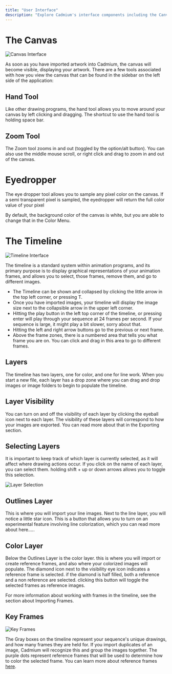 ```yaml
---
title: "User Interface"
description: "Explore Cadmium's interface components including the Canvas, Timeline, and Key Frames"
---
```


# The Canvas

![Canvas Interface](/images/user-interface/canvas.png)

As soon as you have imported artwork into Cadmium, the canvas will become visible, displaying your artwork. There are a few tools associated with how you view the canvas that can be found in the sidebar on the left side of the application:

## Hand Tool

Like other drawing programs, the hand tool allows you to move around your canvas by left clicking and dragging. The shortcut to use the hand tool is  holding space bar.

## Zoom Tool

The Zoom tool zooms in and out (toggled by the option/alt button). You can also use the middle mouse scroll, or right click and drag to zoom in and out of the canvas.

# Eyedropper

The eye dropper tool allows you to sample any pixel color on the canvas. If a semi transparent pixel is sampled, the eyedropper will return the full color value of your pixel

By default, the background color of the canvas is white, but you are able to change that in the Color Menu.

# The Timeline

![Timeline Interface](/images/user-interface/timeline.png)

The timeline is a standard system within animation programs, and its primary purpose is to display graphical representations of your animation frames, and allows you to select, those frames, remove them, and go to different images. 

- The Timeline can be shown and collapsed by clicking the little arrow in the top left corner, or pressing T.
- Once you have imported images, your timeline will display the image size next to the collapsible arrow in the upper left corner.
- Hitting the play button in the left top corner of the timeline, or pressing enter will play through your sequence at 24 frames per second. If your sequence is large, it might play a bit slower, sorry about that.
- Hitting the left and right arrow buttons go to the previous or next frame.
- Above the frame zones, there is a numbered area that tells you what frame you are on. You can click and drag in this area to go to different frames.

## Layers

The timeline has two layers, one for color, and one for line work. When you start a new file, each layer has a drop zone where you can drag and drop images or image folders to begin to populate the timeline. 

## Layer Visibility

You can turn on and off the visibility of each layer by clicking the eyeball icon next to each layer. The visibility of these layers will correspond to how your images are exported. You can read more about that in the Exporting section.

## Selecting Layers

It is important to keep track of which layer is currently selected, as it will affect where drawing actions occur. If you click on the name of each layer, you can select them. holding shift + up or down arrows allows you to toggle this selection.

![Layer Selection](/images/user-interface/layer-selection.png)

## Outlines Layer

This is where you will import your line images. Next to the line layer, you will notice a little star icon. This is a button that allows you to turn on an experimental feature involving line colorization, which you can read more about here…..

## Color Layer

Below the Outlines Layer is the color layer. this is where you will import or create reference frames, and also where your colorized images will populate. The diamond icon next to the visibility eye icon indicates a reference frame is selected. if the diamond is half filled, both a reference and a non reference are selected. clicking this button will toggle the selected frames as reference images.

For more information about working with frames in the timeline, see the section about Importing Frames.

## Key Frames

![Key Frames](/images/user-interface/keyframes.png)

The Gray boxes on the timeline represent your sequence's unique drawings, and how many frames they are held for. If you import duplicates of an image, Cadmium will recognize this and group the images together. The purple dots represent reference frames that will be used to determine how to color the selected frame. You can learn more about reference frames [here](/reference-frames).
